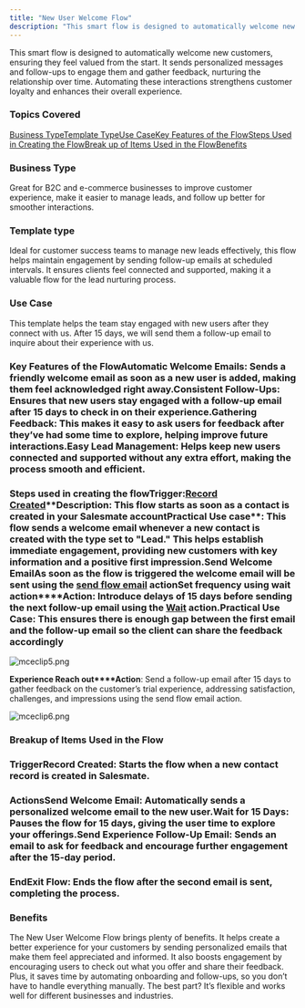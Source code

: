 ```yaml
---
title: "New User Welcome Flow"
description: "This smart flow is designed to automatically welcome new customers, ensuring they feel valued from the start. It sends personalized messages and follo..."
---
```


This smart flow is designed to automatically welcome new customers, ensuring they feel valued from the start. It sends personalized messages and follow-ups to engage them and gather feedback, nurturing the relationship over time. Automating these interactions strengthens customer loyalty and enhances their overall experience.

### Topics Covered

[Business Type](https://support.salesmate.io/hc/en-us/articles/42343109326745-New-User-Welcome-Flow#h_01JHQ8XVPAVHHY64WXJVNA2R4R)[Template Type](https://support.salesmate.io/hc/en-us/articles/42343109326745-New-User-Welcome-Flow#h_01JHQ9PAEZ3B2HHCW4YVXS2YHP)[Use Case](https://support.salesmate.io/hc/en-us/articles/42343109326745-New-User-Welcome-Flow#h_01JHQA04QQZ75S40NGZSEZ3KQK)[Key Features of the Flow](https://support.salesmate.io/hc/en-us/articles/42343109326745-New-User-Welcome-Flow#h_01JHQAC703R5460VCJ74S68YBJ)[Steps Used in Creating the Flow](https://support.salesmate.io/hc/en-us/articles/42343109326745-New-User-Welcome-Flow#h_01JHTDAQ2YTZ08HJJYY3X3QTNJ)[Break up of Items Used in the Flow](https://support.salesmate.io/hc/en-us/articles/42343109326745-New-User-Welcome-Flow#h_01JHJGBC0Z440YJ0B6YMCCJCRH)[Benefits](https://support.salesmate.io/hc/en-us/articles/42343109326745-New-User-Welcome-Flow#h_01JHQAP5DH472R1X7917T5MXDY)

### Business Type

Great for B2C and e-commerce businesses to improve customer experience, make it easier to manage leads, and follow up better for smoother interactions.

### Template type

Ideal for customer success teams to manage new leads effectively, this flow helps maintain engagement by sending follow-up emails at scheduled intervals. It ensures clients feel connected and supported, making it a valuable flow for the lead nurturing process.

### Use Case

This template helps the team stay engaged with new users after they connect with us. After 15 days, we will send them a follow-up email to inquire about their experience with us.

### Key Features of the Flow**Automatic Welcome Emails**: Sends a friendly welcome email as soon as a new user is added, making them feel acknowledged right away.**Consistent Follow-Ups**: Ensures that new users stay engaged with a follow-up email after 15 days to check in on their experience.**Gathering Feedback**: This makes it easy to ask users for feedback after they’ve had some time to explore, helping improve future interactions.**Easy Lead Management**: Helps keep new users connected and supported without any extra effort, making the process smooth and efficient.

### Steps used in creating the flow**Trigger**:**[Record Created](https://support.salesmate.io/hc/en-us/articles/36763966875289)****Description**: This flow starts as soon as a contact is created in your Salesmate account**Practical Use case**: This flow sends a welcome email whenever a new contact is created with the type set to "Lead." This helps establish immediate engagement, providing new customers with key information and a positive first impression.**Send Welcome Email**As soon as the flow is triggered the welcome email will be sent using the [**send flow email**](https://support.salesmate.io/hc/en-us/articles/38138164432409) action**Set frequency using wait action****Action**: Introduce delays of 15 days before sending the next follow-up email using the [**Wait**](https://support.salesmate.io/hc/en-us/articles/38138356545433) action.**Practical Use Case**: This ensures there is enough gap between the first email and the follow-up email so the client can share the feedback accordingly

![mceclip5.png](./images/mceclip5.png)

**Experience Reach out****Action**: Send a follow-up email after 15 days to gather feedback on the customer’s trial experience, addressing satisfaction, challenges, and impressions using the send flow email action.

![mceclip6.png](./images/mceclip6-2.png)

### Breakup of Items Used in the Flow

### Trigger**Record Created**: Starts the flow when a new contact record is created in Salesmate.

### Actions**Send Welcome Email**: Automatically sends a personalized welcome email to the new user.**Wait for 15 Days**: Pauses the flow for 15 days, giving the user time to explore your offerings.**Send Experience Follow-Up Email**: Sends an email to ask for feedback and encourage further engagement after the 15-day period.

### End**Exit Flow**: Ends the flow after the second email is sent, completing the process.

### Benefits

The New User Welcome Flow brings plenty of benefits. It helps create a better experience for your customers by sending personalized emails that make them feel appreciated and informed. It also boosts engagement by encouraging users to check out what you offer and share their feedback. Plus, it saves time by automating onboarding and follow-ups, so you don’t have to handle everything manually. The best part? It’s flexible and works well for different businesses and industries.
